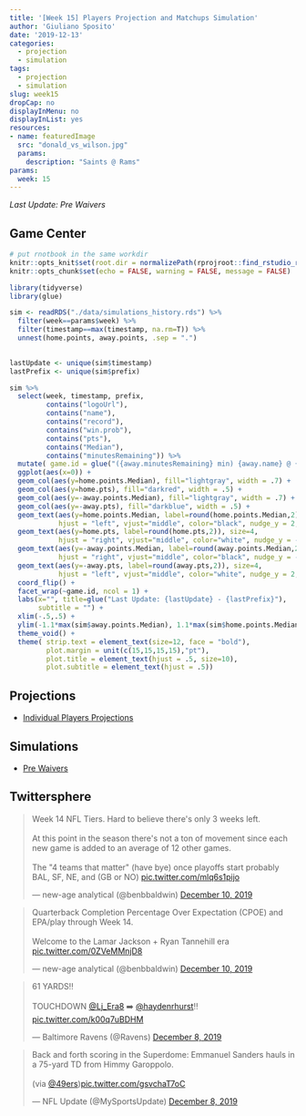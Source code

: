 ```yaml
---
title: '[Week 15] Players Projection and Matchups Simulation'
author: 'Giuliano Sposito'
date: '2019-12-13'
categories:
  - projection
  - simulation
tags:
  - projection
  - simulation
slug: week15
dropCap: no
displayInMenu: no
displayInList: yes
resources:
- name: featuredImage
  src: "donald_vs_wilson.jpg"
  params:
    description: "Saints @ Rams"
params:
  week: 15
---
```


*Last Update: Pre Waivers*

<!--more-->

## Game Center

```r
# put rnotbook in the same workdir
knitr::opts_knit$set(root.dir = normalizePath(rprojroot::find_rstudio_root_file())) 
knitr::opts_chunk$set(echo = FALSE, warning = FALSE, message = FALSE)
```

```r
library(tidyverse)
library(glue)

sim <- readRDS("./data/simulations_history.rds") %>% 
  filter(week==params$week) %>%
  filter(timestamp==max(timestamp, na.rm=T)) %>%
  unnest(home.points, away.points, .sep = ".")
  

lastUpdate <- unique(sim$timestamp) 
lastPrefix <- unique(sim$prefix)

sim %>% 
  select(week, timestamp, prefix, 
         contains("logoUrl"),
         contains("name"),
         contains("record"),
         contains("win.prob"),
         contains("pts"),
         contains("Median"),
         contains("minutesRemaining")) %>% 
  mutate( game.id = glue("({away.minutesRemaining} min) {away.name} @ {home.name} ({home.minutesRemaining} min)") ) %>%
  ggplot(aes(x=0)) +
  geom_col(aes(y=home.points.Median), fill="lightgray", width = .7) +
  geom_col(aes(y=home.pts), fill="darkred", width = .5) +
  geom_col(aes(y=-away.points.Median), fill="lightgray", width = .7) +
  geom_col(aes(y=-away.pts), fill="darkblue", width = .5) +
  geom_text(aes(y=home.points.Median, label=round(home.points.Median,2)), size=4,
            hjust = "left", vjust="middle", color="black", nudge_y = 2, nudge_x = .05) +
  geom_text(aes(y=home.pts, label=round(home.pts,2)), size=4,
            hjust = "right", vjust="middle", color="white", nudge_y = -2, nudge_x = .05) +
  geom_text(aes(y=-away.points.Median, label=round(away.points.Median,2)), size=4,
            hjust = "right", vjust="middle", color="black", nudge_y = -2, nudge_x = .05) +
  geom_text(aes(y=-away.pts, label=round(away.pts,2)), size=4,
            hjust = "left", vjust="middle", color="white", nudge_y = 2, nudge_x = .05) +
  coord_flip() +
  facet_wrap(~game.id, ncol = 1) +
  labs(x="", title=glue("Last Update: {lastUpdate} - {lastPrefix}"),
       subtitle = "") +
  xlim(-.5,.5) +
  ylim(-1.1*max(sim$away.points.Median), 1.1*max(sim$home.points.Median)) +
  theme_void() +
  theme( strip.text = element_text(size=12, face = "bold"), 
         plot.margin = unit(c(15,15,15,15),"pt"),
         plot.title = element_text(hjust = .5, size=10),
         plot.subtitle = element_text(hjust = .5))

```


## Projections

* [Individual Players Projections](/reports/ffa_players_projection_week15.html)

## Simulations

* [Pre Waivers](/reports/dudes_simulation_week15_preWaivers_v4.html)

## Twittersphere

<blockquote class="twitter-tweet"><p lang="en" dir="ltr">Week 14 NFL Tiers. Hard to believe there&#39;s only 3 weeks left.<br><br>At this point in the season there&#39;s not a ton of movement since each new game is added to an average of 12 other games.<br><br>The &quot;4 teams that matter&quot; (have bye) once playoffs start probably BAL, SF, NE, and (GB or NO) <a href="https://t.co/mlq6s1pijo">pic.twitter.com/mlq6s1pijo</a></p>&mdash; new-age analytical (@benbbaldwin) <a href="https://twitter.com/benbbaldwin/status/1204394260021334016?ref_src=twsrc%5Etfw">December 10, 2019</a></blockquote> <script async src="https://platform.twitter.com/widgets.js" charset="utf-8"></script>

<blockquote class="twitter-tweet"><p lang="en" dir="ltr">Quarterback Completion Percentage Over Expectation (CPOE) and EPA/play through Week 14.<br><br>Welcome to the Lamar Jackson + Ryan Tannehill era <a href="https://t.co/0ZVeMMnjD8">pic.twitter.com/0ZVeMMnjD8</a></p>&mdash; new-age analytical (@benbbaldwin) <a href="https://twitter.com/benbbaldwin/status/1204400928780115974?ref_src=twsrc%5Etfw">December 10, 2019</a></blockquote> <script async src="https://platform.twitter.com/widgets.js" charset="utf-8"></script>

<blockquote class="twitter-tweet"><p lang="en" dir="ltr">61 YARDS‼️<br><br>TOUCHDOWN <a href="https://twitter.com/Lj_era8?ref_src=twsrc%5Etfw">@Lj_Era8</a> ➡️ <a href="https://twitter.com/haydenrhurst?ref_src=twsrc%5Etfw">@haydenrhurst</a>‼️ <a href="https://t.co/k00q7uBDHM">pic.twitter.com/k00q7uBDHM</a></p>&mdash; Baltimore Ravens (@Ravens) <a href="https://twitter.com/Ravens/status/1203763503242330114?ref_src=twsrc%5Etfw">December 8, 2019</a></blockquote> <script async src="https://platform.twitter.com/widgets.js" charset="utf-8"></script>

<blockquote class="twitter-tweet"><p lang="en" dir="ltr">Back and forth scoring in the Superdome: Emmanuel Sanders hauls in a 75-yard TD from Himmy Garoppolo. <br><br>(via <a href="https://twitter.com/49ers?ref_src=twsrc%5Etfw">@49ers</a>)<a href="https://t.co/gsvchaT7oC">pic.twitter.com/gsvchaT7oC</a></p>&mdash; NFL Update (@MySportsUpdate) <a href="https://twitter.com/MySportsUpdate/status/1203747793875193856?ref_src=twsrc%5Etfw">December 8, 2019</a></blockquote> <script async src="https://platform.twitter.com/widgets.js" charset="utf-8"></script>
